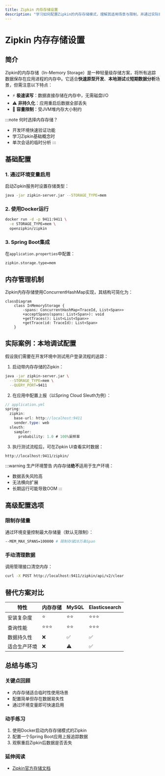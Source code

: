 ```yaml
---
title: Zipkin 内存存储设置
description: "学习如何配置Zipkin的内存存储模式，理解其适用场景与限制，并通过实际案例掌握基础配置技巧。"
---
```


# Zipkin 内存存储设置

## 简介

Zipkin的内存存储（In-Memory Storage）是一种轻量级存储方案，将所有追踪数据保存在应用进程的内存中。它适合**快速原型开发**、**本地测试**或**短期数据分析**场景，但需注意以下特点：

- ⚡ **极速读写**：数据直接存储在内存中，无需磁盘I/O
- ⚠️ **非持久化**：应用重启后数据全部丢失
- 📏 **容量限制**：受JVM堆内存大小制约

:::note 何时选择内存存储？
- 开发环境快速验证功能
- 学习Zipkin基础概念时
- 单次会话的临时分析
:::

## 基础配置

### 1. 通过环境变量启用

启动Zipkin服务时设置存储类型：

```bash
java -jar zipkin-server.jar --STORAGE_TYPE=mem
```

### 2. 使用Docker运行

```bash
docker run -d -p 9411:9411 \
  -e STORAGE_TYPE=mem \
  openzipkin/zipkin
```

### 3. Spring Boot集成

在`application.properties`中配置：

```properties
zipkin.storage.type=mem
```

## 内存管理机制

Zipkin内存存储使用ConcurrentHashMap实现，其结构可简化为：

```mermaid
classDiagram
    class InMemoryStorage {
        -spans: ConcurrentHashMap<TraceId, List<Span>>
        +acceptSpans(spans: List<Span>): void
        +getTraces(): List<List<Span>>
        +getTrace(id: TraceId): List<Span>
    }
```

## 实际案例：本地调试配置

假设我们需要在开发环境中测试用户登录流程的追踪：

1. 启动带内存存储的Zipkin：

```bash
java -jar zipkin-server.jar \
  --STORAGE_TYPE=mem \
  --QUERY_PORT=9411
```

2. 在应用中配置上报（以Spring Cloud Sleuth为例）：

```java
// application.yml
spring:
  zipkin:
    base-url: http://localhost:9411
    sender.type: web
  sleuth:
    sampler:
      probability: 1.0 # 100%采样率
```

3. 执行测试流程后，可在Zipkin UI查看实时数据：

```
http://localhost:9411/zipkin/
```

:::warning 生产环境警告
内存存储**绝不**适用于生产环境：
- 数据丢失风险高
- 无法横向扩展
- 长期运行可能导致OOM
:::

## 高级配置选项

### 限制存储量

通过环境变量控制最大存储量（默认无限制）：

```bash
--MEM_MAX_SPANS=100000 # 限制存储10万条Span
```

### 手动清理数据

调用管理接口清空内存：

```bash
curl -X POST http://localhost:9411/zipkin/api/v2/clear
```

## 替代方案对比

| 特性     | 内存存储 | MySQL | Elasticsearch |
|--------|------|-------|---------------|
| 安装复杂度  | ⭐    | ⭐⭐    | ⭐⭐⭐           |
| 查询性能   | ⭐⭐⭐  | ⭐⭐    | ⭐⭐⭐           |
| 数据持久性  | ❌    | ✅     | ✅             |
| 适合生产环境 | ❌    | ⚠️    | ✅             |

## 总结与练习

### 关键点回顾
- 内存存储适合临时性使用场景
- 配置简单但存在数据易失性
- 通过环境变量即可快速启用

### 动手练习
1. 使用Docker启动内存存储模式的Zipkin
2. 配置一个Spring Boot应用上报追踪数据
3. 观察重启Zipkin后数据是否丢失

### 延伸阅读
- [Zipkin官方存储文档](https://zipkin.io/pages/storage.html)